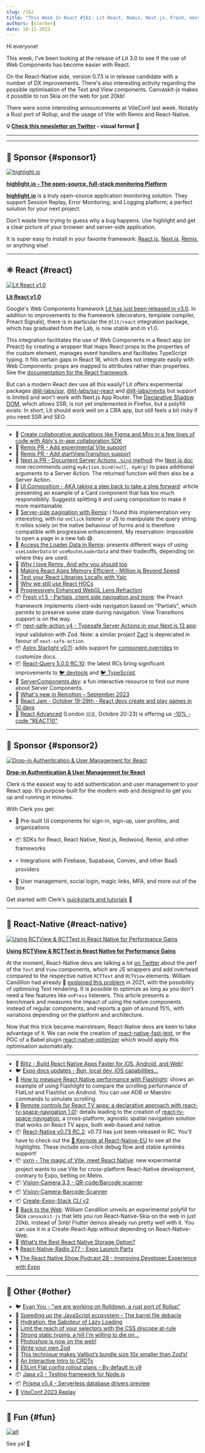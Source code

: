 ```yaml
---
slug: /162
title: "This Week In React #162: Lit-React, Remix, Next.js, Fresh, next-safe-actions, Starlight, RN 0.73 RC, RCTText, canvaskit-js, vxrn, Rolldown, Vite, Japa, Prisma..."
authors: [slorber]
date: 10-11-2023
---
```


Hi everyone!

This week, I've been looking at the release of Lit 3.0 to see if the use of Web Components has become easier with React.

On the React-Native side, version 0.73 is in release candidate with a number of DX improvements. There's also interesting activity regarding the possible optimisation of the Text and View components. Canvaskit-js makes it possible to run Skia on the web for just 20kb!

There were some interesting announcements at ViteConf last week. Notably a Rust port of Rollup, and the usage of Vite with Remix and React-Native.

<!-- truncate -->

**💡 [Check this newsletter on Twitter](https://slo.im/thread) - visual format 🎨**

---


<Support />

---

## 💸 Sponsor {#sponsor1}

[![highlight.io](/emails/issues/162/highlight.jpg)](https://www.highlight.io/)

**[highlight.io - The open-source, full-stack monitoring Platform](https://www.highlight.io/)**

[**highlight.io**](http://highlight.io) is a truly open-source application monitoring solution. They support Session Replay, Error Monitoring, and Logging platform; a perfect solution for your next project.

Don't waste time trying to guess why a bug happens. Use highlight and get a clear picture of your browser and server-side application.

It is super easy to install in your favorite framework: [React.js,](https://www.highlight.io/docs/getting-started/client-sdk/reactjs) [Next.js,](https://www.highlight.io/docs/getting-started/fullstack-frameworks/next-js) [Remix](https://www.highlight.io/docs/getting-started/fullstack-frameworks/remix), or anything else!

---

## ⚛️ React {#react}

[![Lit React v1.0](/emails/issues/162/lit.jpg)](https://www.npmjs.com/package/@lit/react)

[**Lit React v1.0**](https://www.npmjs.com/package/@lit/react)

Google's Web Components framework [Lit has just been released in v3.0](https://lit.dev/blog/2023-10-10-lit-3.0/). In addition to improvements to the framework (decorators, template compiler, Preact Signals), there is in particular the `@lit/react` integration package, which has graduated from the Lab, is now stable and in v1.0.

This integration facilitates the use of Web Components in a React app (or Preact) by creating a wrapper that maps React props to the properties of the custom element, manages event handlers and facilitates TypeScript typing. It fills certain gaps in React 18, which does not integrate easily with Web Components: props are mapped to attributes rather than properties. See the [documentation for the React framework](https://lit.dev/docs/frameworks/react/).

But can a modern React dev use all this easily? Lit offers experimental packages [@lit-labs/ssr](https://www.npmjs.com/package/@lit-labs/ssr), [@lit-labs/ssr-react](https://www.npmjs.com/package/@lit-labs/ssr-react) and [@lit-labs/nextjs](https://www.npmjs.com/package/@lit-labs/nextjs) but support is limited and won't work with Next.js App Router. The [Declarative Shadow DOM](https://developer.chrome.com/articles/declarative-shadow-dom/), which allows SSR, is not yet implemented in Firefox, but a polyfill exists. In short, Lit should work well on a CRA app, but still feels a bit risky if you need SSR and SEO.

---

- 💸 [Create collaborative applications like Figma and Miro in a few lines of code with Ably's in-app collaboration SDK](https://hubs.la/Q023nqgg0)
- 👀 [Remix PR - Add experimental Vite support](https://github.com/remix-run/remix/pull/7590)
- 👀 [Remix PR - Add startViewTransition support](https://github.com/remix-run/react-router/pull/10916)
- 👀 [Next.js PR - Document Server Actions `.bind` method](https://github.com/vercel/next.js/pull/56164): the [Next.js doc](https://nextjs.org/docs/app/api-reference/functions/server-actions#binding-arguments) now recommends using `myAction.bind(null, myArg)` to pass additional arguments to a Server Action. The returned function will then also be a Server Action.
- 📜 [UI Composition - AKA taking a step back to take a step forward](https://kyleshevlin.com/ui-composition): article presenting an example of a Card component that has too much responsibility. Suggests splitting it and using composition to make it more maintainable.
- 📜 [Server-side pagination with Remix](https://www.jacobparis.com/content/remix-pagination): I found this implementation very interesting, with no `onClick` listener or JS to manipulate the query string. It relies solely on the native behaviour of forms and is therefore compatible with progressive enhancement. My reservation: impossible to open a page in a new tab 😅.
- 📜 [Access the Loader Data in Remix](https://sergiodxa.com/tutorials/access-loaders-data-in-remix): presents different ways of using `useLoaderData` or `useRouteLoaderData` and their tradeoffs, depending on where they are used.
- 📜 [Why I love Remix, And why you should too](https://alemtuzlak.hashnode.dev/why-i-love-remix)
- 📜 [Making React Apps Memory Efficient - Million.js Beyond Speed](https://dev.to/ricardonunezio/millionjs-beyond-speed-making-react-apps-memory-efficient-2amn)
- 📜 [Test your React Libraries Locally with Yalc](https://www.propelauth.com/post/test-your-react-libraries-with-yalc)
- 📜 [Why we still use React HOCs](https://www.propelauth.com/post/why-we-have-both-react-hooks-and-hocs)
- 📜 [Progressively Enhanced WebGL Lens Refraction](https://tympanus.net/codrops/2023/10/10/progressively-enhanced-webgl-lens-refraction/)
- 📦 [Fresh v1.5 - Partials, client side navigation and more](https://deno.com/blog/fresh-1.5): the Preact framework implements client-side navigation based on "Partials", which permits to preserve some state during navigation. View Transitions support is on the way.
- 📦 [next-safe-action v4 - Typesafe Server Actions in your Next.js 13 app](https://next-safe-action.dev/): input validation with Zod. Note: a similar project [Zact](https://github.com/pingdotgg/zact) is deprecated in favour of `next-safe-action`.
- 📦 [Astro Starlight v0.11](https://github.com/withastro/starlight/releases/tag/%40astrojs%2Fstarlight%400.11.0): adds support for [component overrides](https://starlight.astro.build/guides/overriding-components/) to customize docs.
- 📦 [React-Query 5.0.0 RC.10](https://github.com/TanStack/query/releases/tag/v5.0.0-rc.10): the latest RCs bring significant improvements to [🐦 devtools](https://twitter.com/TkDodo/status/1711297673934848388) and [🐦 TypeScript](https://twitter.com/TkDodo/status/1711635656642855297).
- 🔗 [ServerComponents.dev](https://servercomponents.dev/): a fun interactive resource to find out more about Server Components.
- 🎥 [What's new in Remotion – September 2023](https://www.youtube.com/watch?v=Ol-571DOPDY)
- 📅 [React Jam - October 19-29th - React devs create and play games in 10 days](https://reactjam.com/)
- 👥 [React Advanced](https://reactadvanced.com/?utm_source=email&utm_medium=thisweekinreact) (London 🇬🇧, Octobre 20-23) is offering us [\-10% - code "REACT10"](https://ti.to/gitnation/react-advanced-london-2023/discount/REACT10)

<SubscribeFormEmbed placement="middle" />

---

## 💸 Sponsor {#sponsor2}

[![Drop-in Authentication & User Management for React](/emails/issues/162/clerk1.jpg)](https://clerk.com/?utm_source=sponsorship&utm_medium=newsletter&utm_campaign=thisweekinreact&utm_term=08_08_2023)

**[Drop-in Authentication & User Management for React](https://clerk.com/?utm_source=sponsorship&utm_medium=newsletter&utm_campaign=thisweekinreact&utm_term=08_08_2023)**

Clerk is the easiest way to add authentication and user management to your React app. It’s purpose-built for the modern web and designed to get you up and running in minutes.

With Clerk you get:

- 💅 Pre-built UI components for sign-in, sign-up, user profiles, and organizations

- 📦 SDKs for React, React Native, Next.js, Redwood, Remix, and other frameworks

- ⚡ Integrations with Firebase, Supabase, Convex, and other BaaS providers

- 🎁 User management, social login, magic links, MFA, and more out of the box

Get started with Clerk’s [quickstarts and tutorials](https://clerk.com/docs/quickstarts/overview?utm_source=sponsorship&utm_medium=newsletter&utm_campaign=thisweekinreact&utm_term=08_08_2023) 🚀

---

## 📱 React-Native {#react-native}

[![Using RCTView & RCTText in React Native for Performance Gains](/emails/issues/162/rnperf.jpg)](https://blog.theodo.com/2023/10/native-views-rn-performance/)

[**Using RCTView & RCTText in React Native for Performance Gains**](https://blog.theodo.com/2023/10/native-views-rn-performance/)

At the moment, React-Native devs are talking a lot [on Twitter](https://twitter.com/FernandoTheRojo/status/1707762822015267219) about the perf of the `Text` and `View` components, which are JS wrappers and add overhead compared to the respective native `RCTText` and `RCTView` elements. William Candillon had already 🎥 [explained this problem](https://www.youtube.com/watch?v=1D78Tc46Xqo&t=1156s) in 2021, with the possibility of optimising Text rendering. It is possible to optimize as long as you don't need a few features like `onPress` listeners. This article presents a benchmark and measures the impact of using the native components instead of regular components, and reports a gain of around 15%, with variations depending on the platform and architecture.

Now that this trick became mainstream, React-Native devs are keen to take advantage of it. We can note the creation of [react-native-fast-text](https://github.com/peterpme/react-native-fast-text), or the POC of a Babel plugin [react-native-optimizer](https://github.com/marklawlor/react-native-optimizer) which would apply this optimisation automatically.

---

- 💸 [Blitz - Build React Native Apps Faster for iOS, Android, and Web!](https://www.blitz-rn.com/)
- 🐦 [Expo docs updates - Bun, local dev, iOS capabilities...](https://twitter.com/amanhimself/status/1710254359274037263)
- 📜 [How to measure React Native performance with Flashlight](https://www.bam.tech/article/measuring-react-native-performance-with-flashlight): shows an example of using Flashlight to compare the scrolling performance of FlatList and Flashlist on Android. You can use ADB or Maestro commands to simulate scrolling.
- 📜 [Remote controls for React TV apps: a declarative approach with react-tv-space-navigation 1.0!](https://www.bam.tech/article/handling-remote-controls-in-tv-apps-the-react-way-with-react-tv-space-navigation-1-0): details leading to the creation of [react-tv-space-navigation](https://github.com/bamlab/react-tv-space-navigation), a cross-platform, agnostic spatial navigation solution that works on React TV apps, both web-based and native.
- 📦 [React-Native v0.73 RC.2](https://github.com/facebook/react-native/releases/tag/v0.73.0-rc.2): v0.73 has just been released in RC. You'll have to check out the [🎥 Keynote at React-Native-EU](https://www.youtube.com/watch?v=-rCRgbsJumk) to see all the highlights. These include one-click debug flow and stable symlinks support!
- 📦 [vxrn - The magic of Vite, meet React Native](https://vxrn.dev/): new experimental project wants to use Vite for cross-platform React-Native development, contrary to Expo, betting on Metro.
- 📦 [Vision-Camera 3.3 - QR-code/Barcode scanner](https://github.com/mrousavy/react-native-vision-camera/releases/tag/v3.3.0)
- 📦 [Vision-Camera-Barcode-Scanner](https://github.com/mgcrea/vision-camera-barcode-scanner)
- 📦 [Create-Expo-Stack CLI v2](https://expostack.dev/)
- 🎥 [Back to the Web](https://www.youtube.com/watch?v=3p3NI1yIgcM): William Candillon unveils an experimental polyfill for Skia `canvaskit-js` that lets you run React-Native-Skia on the web in just 20kb, instead of 3mb! Flutter demos already run pretty well with it. You can use it in a Create-React-App without depending on React-Native-Web.
- 🎥 [What’s the Best React Native Storage Option?](https://www.youtube.com/watch?v=wVNPmxntwKQ)
- 🎙️ [React-Native-Radio 277 - Expo Launch Party](https://reactnativeradio.com/episodes/rnr-277-expo-launch-party)
- 🎙 [The React Native Show Podcast 28 - Improving Developer Experience with Expo](https://www.youtube.com/watch?v=4PPDAvgfLHk)

---

## 🔀 Other {#other}

- 🐦 [Evan You - "we are working on Rolldown, a rust port of Rollup"](https://twitter.com/youyuxi/status/1709943106215530867)
- 📜 [Speeding up the JavaScript ecosystem - The barrel file debacle](https://marvinh.dev/blog/speeding-up-javascript-ecosystem-part-7/)
- 📜 [Hydration, the Saboteur of Lazy Loading](https://www.builder.io/blog/hydration-sabotages-lazy-loading)
- 📜 [Limit the reach of your selectors with the CSS @scope at-rule](https://developer.chrome.com/articles/at-scope/)
- 📜 [Strong static typing, a hill I'm willing to die on...](https://www.svix.com/blog/strong-typing-hill-to-die-on/)
- 📜 [Photoshop is now on the web!](https://medium.com/@addyosmani/photoshop-is-now-on-the-web-38d70954365a)
- 📜 [Write your own Zod](https://zackoverflow.dev/writing/write-your-own-zod)
- 📜 [This technique makes Valibot’s bundle size 10x smaller than Zod’s!](https://www.builder.io/blog/valibot-bundle-size)
- 📜 [An Interactive Intro to CRDTs](https://jakelazaroff.com/words/an-interactive-intro-to-crdts/)
- 📜 [ESLint Flat config rollout plans - By default in v9](https://eslint.org/blog/2023/10/flat-config-rollout-plans/)
- 📦 [Japa v3 - Testing framework for Node.js](https://japa.dev/)
- 📦 [Prisma v5.4 - Serverless database drivers preview](https://github.com/prisma/prisma/releases/tag/5.4.0)
- 🎥 [ViteConf 2023 Replay](https://viteconf.org/23/replay)

---

## 🤭 Fun {#fun}

[![alt](/emails/issues/162/meme.jpg)](https://twitter.com/Hacksore/status/1710826658863702314)

See ya! 👋
